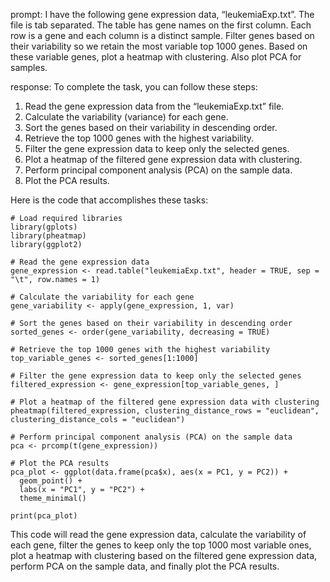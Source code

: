 prompt:
I have the following gene expression data, "leukemiaExp.txt". The file is tab separated. The table has gene names on the first column. Each row is a gene and each column is a distinct sample. Filter genes based on their variability so we retain the most variable top 1000 genes. Based on these variable genes, plot a heatmap with clustering. Also plot PCA for samples.

response:
To complete the task, you can follow these steps:

1. Read the gene expression data from the "leukemiaExp.txt" file.
2. Calculate the variability (variance) for each gene.
3. Sort the genes based on their variability in descending order.
4. Retrieve the top 1000 genes with the highest variability.
5. Filter the gene expression data to keep only the selected genes.
6. Plot a heatmap of the filtered gene expression data with clustering.
7. Perform principal component analysis (PCA) on the sample data.
8. Plot the PCA results.

Here is the code that accomplishes these tasks:

```
# Load required libraries
library(gplots)
library(pheatmap)
library(ggplot2)

# Read the gene expression data
gene_expression <- read.table("leukemiaExp.txt", header = TRUE, sep = "\t", row.names = 1)

# Calculate the variability for each gene
gene_variability <- apply(gene_expression, 1, var)

# Sort the genes based on their variability in descending order
sorted_genes <- order(gene_variability, decreasing = TRUE)

# Retrieve the top 1000 genes with the highest variability
top_variable_genes <- sorted_genes[1:1000]

# Filter the gene expression data to keep only the selected genes
filtered_expression <- gene_expression[top_variable_genes, ]

# Plot a heatmap of the filtered gene expression data with clustering
pheatmap(filtered_expression, clustering_distance_rows = "euclidean", clustering_distance_cols = "euclidean")

# Perform principal component analysis (PCA) on the sample data
pca <- prcomp(t(gene_expression))

# Plot the PCA results
pca_plot <- ggplot(data.frame(pca$x), aes(x = PC1, y = PC2)) +
  geom_point() +
  labs(x = "PC1", y = "PC2") +
  theme_minimal()

print(pca_plot)
```

This code will read the gene expression data, calculate the variability of each gene, filter the genes to keep only the top 1000 most variable ones, plot a heatmap with clustering based on the filtered gene expression data, perform PCA on the sample data, and finally plot the PCA results.
